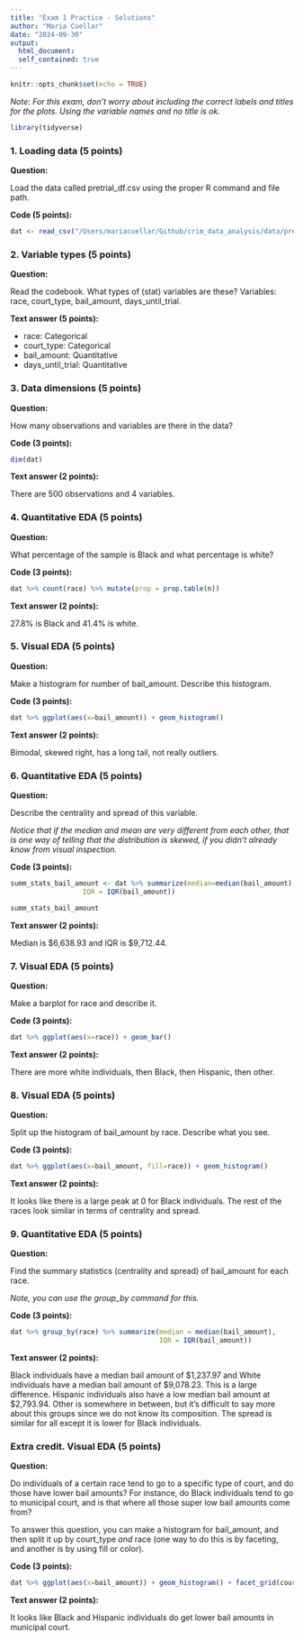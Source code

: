 ```yaml
---
title: "Exam 1 Practice - Solutions"
author: "Maria Cuellar"
date: "2024-09-30"
output:
  html_document:
  self_contained: true
---
```


```r
knitr::opts_chunk$set(echo = TRUE)
```

*Note: For this exam, don't worry about including the correct labels and titles for the plots. Using the variable names and no title is ok.*

```r
library(tidyverse)
```

### 1. Loading data (5 points)

**Question:**

Load the data called pretrial_df.csv using the proper R command and file path.

**Code (5 points):** 

```r
dat <- read_csv("/Users/mariacuellar/Github/crim_data_analysis/data/pretrial_df.csv")
```



### 2. Variable types (5 points)

**Question:**

Read the codebook. What types of (stat) variables are these? Variables: race, court_type, bail_amount, days_until_trial.

**Text answer (5 points):**

- race: Categorical
- court_type: Categorical
- bail_amount: Quantitative
- days_until_trial: Quantitative





### 3. Data dimensions (5 points)

**Question:**

How many observations and variables are there in the data? 


**Code (3 points):**

```r
dim(dat)
```

**Text answer (2 points):**

There are 500 observations and 4 variables.






### 4. Quantitative EDA (5 points)

**Question:**

What percentage of the sample is Black and what percentage is white?



**Code (3 points):**

```r
dat %>% count(race) %>% mutate(prop = prop.table(n))
```

**Text answer (2 points):**

27.8% is Black and 41.4% is white.







### 5. Visual EDA (5 points)

**Question:**

Make a histogram for number of bail_amount. Describe this histogram.



**Code (3 points):**

```r
dat %>% ggplot(aes(x=bail_amount)) + geom_histogram()
```

**Text answer (2 points):**

Bimodal, skewed right, has a long tail, not really outliers.






### 6. Quantitative EDA (5 points) 

**Question:**

Describe the centrality and spread of this variable. 

*Notice that if the median and mean are very different from each other, that is one way of telling that the distribution is skewed, if you didn't already know from visual inspection.*




**Code (3 points):**

```r
summ_stats_bail_amount <- dat %>% summarize(median=median(bail_amount),
                  IQR = IQR(bail_amount))

summ_stats_bail_amount
```


**Text answer (2 points):**

Median is \$6,638.93 and IQR is \$9,712.44.






### 7. Visual EDA (5 points) 


**Question:**

Make a barplot for race and describe it.



**Code (3 points):**

```r
dat %>% ggplot(aes(x=race)) + geom_bar()
```

**Text answer (2 points):**

There are more white individuals, then Black, then Hispanic, then other.





### 8. Visual EDA (5 points)

**Question:**

Split up the histogram of bail_amount by race. Describe what you see.



**Code (3 points):**

```r
dat %>% ggplot(aes(x=bail_amount, fill=race)) + geom_histogram()
```


**Text answer (2 points):**

It looks like there is a large peak at 0 for Black individuals. The rest of the races look similar in terms of centrality and spread.






### 9. Quantitative EDA (5 points)

**Question:**

Find the summary statistics (centrality and spread) of bail_amount for each race. 

*Note, you can use the group_by command for this.*





**Code (3 points):**
```r
dat %>% group_by(race) %>% summarize(median = median(bail_amount),
                                     IQR = IQR(bail_amount))
```

**Text answer (2 points):**

Black individuals have a median bail amount of \$1,237.97 and White individuals have a median bail amount of \$9,078.23. This is a large difference. Hispanic individuals also have a low median bail amount at $2,793.94. Other is somewhere in between, but it's difficult to say more about this groups since we do not know its composition. The spread is similar for all except it is lower for Black individuals.






### Extra credit. Visual EDA (5 points)

**Question:**
 
Do individuals of a certain race tend to go to a specific type of court, and do those have lower bail amounts? For instance, do Black individuals tend to go to municipal court, and is that where all those super low bail amounts come from? 

To answer this question, you can make a histogram for bail_amount, and then split it up by court_type *and* race (one way to do this is by faceting, and another is by using fill or color).




**Code (3 points):**

```r
dat %>% ggplot(aes(x=bail_amount)) + geom_histogram() + facet_grid(court_type~race)

```

**Text answer (2 points):**

It looks like Black and Hispanic individuals do get lower bail amounts in municipal court.



